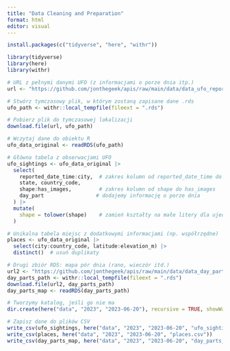 ```yaml
---
title: "Data Cleaning and Preparation"
format: html
editor: visual
---
```

```r
install.packages(c("tidyverse", "here", "withr"))
```

```r
library(tidyverse)  
library(here)       
library(withr)      
```


```r
# URL z pełnymi danymi UFO (z informacjami o porze dnia itp.)
url <- "https://github.com/jonthegeek/apis/raw/main/data/data_ufo_reports_with_day_part.rds"

# Stwórz tymczasowy plik, w którym zostaną zapisane dane .rds
ufo_path <- withr::local_tempfile(fileext = ".rds")

# Pobierz plik do tymczasowej lokalizacji
download.file(url, ufo_path)

# Wczytaj dane do obiektu R
ufo_data_original <- readRDS(ufo_path)

```
```r
# Główna tabela z obserwacjami UFO
ufo_sightings <- ufo_data_original |> 
  select(
    reported_date_time:city,  # zakres kolumn od reported_date_time do city
    state, country_code,
    shape:has_images,         # zakres kolumn od shape do has_images
    day_part                 # dodajemy informację o porze dnia
  ) |> 
  mutate(
    shape = tolower(shape)    # zamień kształty na małe litery dla ujednolicenia
  )

# Unikalna tabela miejsc z dodatkowymi informacjami (np. współrzędne)
places <- ufo_data_original |> 
  select(city:country_code, latitude:elevation_m) |> 
  distinct()  # usuń duplikaty

# Drugi zbiór RDS: mapa pór dnia (rano, wieczór itd.)
url2 <- "https://github.com/jonthegeek/apis/raw/main/data/data_day_parts_map.rds"
day_parts_path <- withr::local_tempfile(fileext = ".rds")
download.file(url2, day_parts_path)
day_parts_map <- readRDS(day_parts_path)

```
```r
# Tworzymy katalog, jeśli go nie ma
dir.create(here("data", "2023", "2023-06-20"), recursive = TRUE, showWarnings = FALSE)

# Zapisz dane do plików CSV
write_csv(ufo_sightings, here("data", "2023", "2023-06-20", "ufo_sightings.csv"))
write_csv(places, here("data", "2023", "2023-06-20", "places.csv"))
write_csv(day_parts_map, here("data", "2023", "2023-06-20", "day_parts_map.csv"))

```





